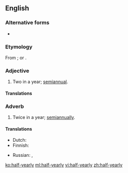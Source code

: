 ==English==

===Alternative forms===
* {{l|en|halfyearly}}

===Etymology===
From {{suffix|half-year|ly}}; or {{prefix|half|yearly}}.

===Adjective===
{{en-adj|-|head=[[half]]-[[yearly]]}}

# Two in a year; [[semiannual]].

====Translations====
{{trans-see|semiannual}}

===Adverb===
{{en-adv|-}}

# Twice in a year; [[semiannually]].

====Translations====
{{trans-top|twice a year}}
* Dutch: {{t|nl|halfjaarlijks}}
* Finnish: {{t|fi|puolivuosittain}}
{{trans-mid}}
* Russian: {{t|ru|[[каждый|ка́ждые]] [[полго́да]]|sc=Cyrl}}, {{t|ru|[[раз]] [[в]] [[полго́да]]|sc=Cyrl}}
{{trans-bottom}}

[[ko:half-yearly]]
[[ml:half-yearly]]
[[vi:half-yearly]]
[[zh:half-yearly]]